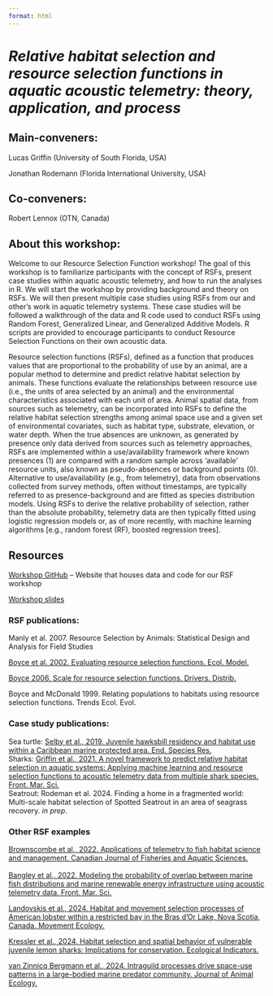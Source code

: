 ```yaml
---
format: html
---
```


# *Relative habitat selection and resource selection functions in aquatic acoustic telemetry: theory, application, and process*

## Main-conveners:

Lucas Griffin (University of South Florida, USA)

Jonathan Rodemann (Florida International University, USA)

## Co-conveners:

Robert Lennox (OTN, Canada)

## About this workshop:

Welcome to our Resource Selection Function workshop! The goal of this workshop is to familiarize participants with the concept of RSFs, present case studies within aquatic acoustic telemetry, and how to run the analyses in R. We will start the workshop by providing background and theory on RSFs. We will then present multiple case studies using RSFs from our and other's work in aquatic telemetry systems. These case studies will be followed a walkthrough of the data and R code used to conduct RSFs using Random Forest, Generalized Linear, and Generalized Additive Models. R scripts are provided to encourage participants to conduct Resource Selection Functions on their own acoustic data.\

Resource selection functions (RSFs), defined as a function that produces values that are proportional to the probability of use by an animal, are a popular method to determine and predict relative habitat selection by animals. These functions evaluate the relationships between resource use (i.e., the units of area selected by an animal) and the environmental characteristics associated with each unit of area. Animal spatial data, from sources such as telemetry, can be incorporated into RSFs to define the relative habitat selection strengths among animal space use and a given set of environmental covariates, such as habitat type, substrate, elevation, or water depth. When the true absences are unknown, as generated by presence only data derived from sources such as telemetry approaches, RSFs are implemented within a use/availability framework where known presences (1) are compared with a random sample across ‘available’ resource units, also known as pseudo-absences or background points (0). Alternative to use/availability (e.g., from telemetry), data from observations collected from survey methods, often without timestamps, are typically referred to as presence-background and are fitted as species distribution models. Using RSFs to derive the relative probability of selection, rather than the absolute probability, telemetry data are then typically fitted using logistic regression models or, as of more recently, with machine learning algorithms \[e.g., random forest (RF), boosted regression trees\].\

## Resources

[Workshop GitHub](https://github.com/jrode010/RSF-OTN-workshop-2024) – Website that houses data and code for our RSF workshop\

[Workshop slides](RSF Workshop OTN 2024_09_23.pdf)

### RSF publications:

Manly et al. 2007. Resource Selection by Animals: Statistical Design and Analysis for Field Studies\

[Boyce et al. 2002. Evaluating resource selection functions. Ecol. Model.](https://doi.org/10.1016/S0304-3800(02)00200-4)\

[Boyce 2006. Scale for resource selection functions. Drivers. Distrib.](https://doi.org/10.1111/j.1366-9516.2006.00243.x)\

Boyce and McDonald 1999. Relating populations to habitats using resource selection functions. Trends Ecol. Evol.

### Case study publications:

Sea turtle: [Selby et al., 2019. Juvenile hawksbill residency and habitat use within a Caribbean marine protected area. End. Species Res.](https://doi.org/10.3354/esr00975)\
Sharks: [Griffin et al., 2021. A novel framework to predict relative habitat selection in aquatic systems: Applying machine learning and resource selection functions to acoustic telemetry data from multiple shark species. Front. Mar. Sci.](https://doi.org/10.3389/fmars.2021.631262)\
Seatrout: Rodeman et al. 2024. Finding a home in a fragmented world: Multi-scale habitat selection of Spotted Seatrout in an area of seagrass recovery. *in prep*.\

### Other RSF examples

[Brownscombe et al., 2022. Applications of telemetry to fish habitat science and management. Canadian Journal of Fisheries and Aquatic Sciences.](https://doi.org/10.1139/cjfas-2021-0101)\
\
[Bangley et al., 2022. Modeling the probability of overlap between marine fish distributions and marine renewable energy infrastructure using acoustic telemetry data. Front. Mar. Sci.](https://doi.org/10.3389/fmars.2022.851757)

[Landovskis et al., 2024. Habitat and movement selection processes of American lobster within a restricted bay in the Bras d’Or Lake, Nova Scotia, Canada. Movement Ecology.](https://doi.org/10.1186/s40462-024-00486-6)

[Kressler et al., 2024. Habitat selection and spatial behavior of vulnerable juvenile lemon sharks: Implications for conservation. Ecological Indicators.](https://doi.org/10.1016/j.ecolind.2024.11223)

[van Zinnicq Bergmann et al., 2024. Intraguild processes drive space-use patterns in a large-bodied marine predator community. Journal of Animal Ecology.](https://doi.org/10.1111/1365-2656.14108)
